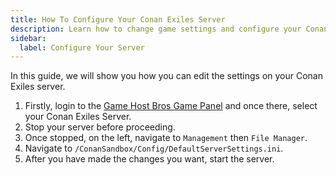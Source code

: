 ```yaml
---
title: How To Configure Your Conan Exiles Server
description: Learn how to change game settings and configure your Conan Exiles server
sidebar:
  label: Configure Your Server
---
```


In this guide, we will show you how you can edit the settings on your Conan Exiles server.

1. Firstly, login to the [Game Host Bros Game Panel](https://panel.gamehostbros.com/) and once there, select your Conan Exiles Server.
2. Stop your server before proceeding.
3. Once stopped, on the left, navigate to `Management` then `File Manager`.
4. Navigate to `/ConanSandbox/Config/DefaultServerSettings.ini`.
5. After you have made the changes you want, start the server. 